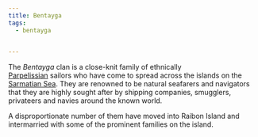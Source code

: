 ```yaml
---
title: Bentayga
tags:
  - bentayga
  

---
```


The *Bentayga* clan is a close-knit family of ethnically     
[Parpelissian](/ethnicities/parpelissian/) sailors who have come to
spread across the islands on the
[Sarmatian Sea](/locations/sarmatian-sea/). They are renowned to be
natural seafarers and navigators that they are highly sought after by shipping
companies, smugglers, privateers and navies around the known world.

A disproportionate number of them have moved into Raibon Island and intermarried
with some of the prominent families on the island.

<FamilyTree client:load asset={image} alt="Bentayga Family Map" />
